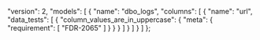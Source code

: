   "version": 2,
  "models": [
    {
      "name": "dbo_logs",
      "columns": [
        {
          "name": "url",
          "data_tests": [
            {
              "column_values_are_in_uppercase": {
                "meta": {
                  "requirement": [
                    "FDR-2065"
                  ]
                }
              }
            }
          ]
        }
      ]
    }
  ]
};
